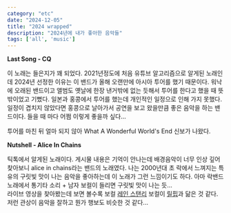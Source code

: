 ```yaml
---
category: "etc"
date: "2024-12-05"
title: "2024 wrapped"
description: "2024년에 내가 좋아한 음악들"
tags: ['all', 'music']
---
```


**Last Song - CQ**

<YouTube id="fv8qtyYM6O8" />
이 노래는 들은지가 꽤 되었다. 2021년정도에 처음 유튜브 알고리즘으로 알게된 노래인데 2024년 선정한 이유는 이 밴드가 올해 오랜만에 아시아 투어를 했기 때문이다.
워낙에 오래된 밴드이고 앨범도 옛날에 한장 낸거밖에 없는 듯해서 투어를 한다고 했을 때 뜻밖이었고 기뻤다.
일본과 홍콩에서 투어를 했는데 개인적인 일정으로 인해 가지 못했다. 일정이 겹치지 않았다면 홍콩으로 날아가서 공연을 보고 왔을만큼 좋은 음악을 하는 밴드이다.
들을 때 마다 어쩜 이렇게 좋을까 싶다...

투어를 마친 뒤 얼마 되지 않아 What A Wonderful World's End 신보가 나왔다.

**Nutshell - Alice In Chains**

<YouTube id="9EKi2E9dVY8" />

틱톡에서 알게된 노래이다. 게시물 내용은 기억이 안나는데 배경음악이 너무 인상 깊어 찾아보니 alice in chains라는 밴드의 노래였다.
나는 2000년대 초 락에서 느껴지는 특유의 구릿빛 맛이 나는 음악을 좋아하는데 이 노래가 그런 느낌이기도 하다. 아마 락밴드 노래에서 통기타 소리 + 남자 보컬이 들리면 구릿빛 맛이 나는 듯...<br />
라이브 영상을 찾아봤는데 보면 볼수록 보컬 [레인 스탠리](https://en.wikipedia.org/wiki/Layne_Staley) 보컬이 [릴핍](https://en.wikipedia.org/wiki/Lil_Peep)과 닮은 것 같다.<br />
저런 관상이 음악을 잘하고 뭔가 행보도 비슷한 것 같다...
